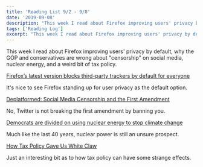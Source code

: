 ```yaml
---
title: 'Reading List 9/2 - 9/8'
date: '2019-09-08'
description: "This week I read about Firefox improving users' privacy by default, why the GOP and conservatives are wrong about 'censorship' on social media, nuclear energy, and a weird bit of tax policy."
tags: ['Reading Log']
excerpt: "This week I read about Firefox improving users' privacy by default, why the GOP and conservatives are wrong about 'censorship' on social media, nuclear energy, and a weird bit of tax policy."
---
```


This week I read about Firefox improving users' privacy by default, why the GOP and conservatives are wrong about "censorship" on social media, nuclear energy, and a weird bit of tax policy.

[Firefox’s latest version blocks third-party trackers by default for everyone](https://www.theverge.com/2019/9/3/20848629/firefox-69-block-third-party-tracker-default-enhanced-tracking-protection-android-windows-mac-os)

It's nice to see Firefox standing up for user privacy as the default option.

[Deplatformed: Social Media Censorship and the First Amendment](https://legaltalknetwork.com/podcasts/make-no-law/2019/08/deplatformed-social-media-censorship-and-the-first-amendment/)

No, Twitter is not breaking the first amendment by banning you.

[Democrats are divided on using nuclear energy to stop climate change](https://www.theverge.com/2019/9/5/20850763/climate-change-cnn-town-hall-democrat-candidates-nuclear-energy-2020-elections)

Much like the last 40 years, nuclear power is still an unsure prospect.

[How Tax Policy Gave Us White Claw](https://nymag.com/intelligencer/2019/09/how-tax-policy-gave-us-white-claw.html)

Just an interesting bit as to how tax policy can have some strange effects.
